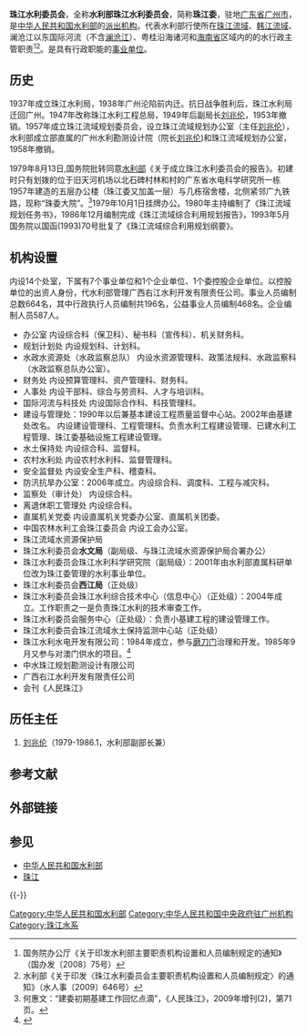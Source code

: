 {{Coord|32|54|59.36|N|117|23|32.11|E|display=title}}
{{Infobox PRCG
|机构名称=水利部珠江水利委员会
|标志1=Red star.svg
|标志1说明=[[s:国务院关于国家行政机关和企业事业单位社会团体印章管理的规定|1999年规定]]：[[印章|印章]][[直径|直径]]?厘米，中央刊[[五角星|五角星]]。
|职位1=主任
|人员1=
|职位2=副主任
|人员2={{wrap}}
|人数2=
|上级机构=[[中华人民共和国水利部|中华人民共和国水利部]]
|机构类型=水利部派出流域管理机构
|行政级别=正司局级
|管辖范围=[[珠江|珠江]]流域
|时期1= 
|机构1= 
|时期2= 
|机构2= 
|时期3= 
|机构3= 
|时期4=
|机构4=
|时期5=
|机构5=
|时期6=
|机构6=
|时期7=
|机构7=
|时期8=
|机构8=
|时期9=
|机构9=
|地址1=[[广州市|广州市]]天寿路80号珠江水利大厦
|邮编1=510611
|官网=[http://www.pearlwater.gov.cn/ 水利部珠江水利委员会]
|a=[[长江水利委员会|长江水利委员会]]
|b=[[黄河水利委员会|黄河水利委员会]]
|c=[[淮河水利委员会|淮河水利委员会]]
|d=[[松辽水利委员会|松辽水利委员会]]
}}

'''珠江水利委员会'''，全称'''水利部珠江水利委员会'''，简称'''珠江委'''，驻地[[广东省|广东省]][[广州市|广州市]]，是[[中华人民共和国水利部|中华人民共和国水利部]]的[[派出机构|派出机构]]。代表水利部行使所在[[珠江流域|珠江流域]]、[[韩江|韩江流域]]、澜沧江以东国际河流（不含[[澜沧江|澜沧江]]）、粤桂沿海诸河和[[海南省|海南省]]区域内的的水行政主管职责<ref>国务院办公厅《关于印发水利部主要职责机构设置和人员编制规定的通知》（国办发〔2008〕75号）</ref><ref>水利部《关于印发〈珠江水利委员会主要职责机构设置和人员编制规定〉的通知》（水人事〔2009〕646号）</ref>。是具有行政职能的[[事业单位|事业单位]]。
 
== 历史 == 
1937年成立珠江水利局，1938年广州沦陷前内迁。抗日战争胜利后，珠江水利局迁回广州。1947年改称珠江水利工程总局，1949年后副局长[[刘兆伦|刘兆伦]]，1953年撤销。1957年成立珠江流域规划委员会，设立珠江流域规划办公室（主任[[刘兆伦|刘兆伦]]），水利部成立部直属的广州水利勘测设计院（院长[[刘兆伦|刘兆伦]])和珠江流域规划办公室，1958年撤销。 

1979年8月13日,国务院批转同意[[水利部|水利部]]《关于成立珠江水利委员会的报告》。初建时只有划拨的位于旧天河机场以北石碑村林和村的广东省水电科学研究所一栋1957年建造的五层办公楼（珠江委又加盖一层）与几栋宿舍楼，北侧紧邻广九铁路，现称“珠委大院”。<ref>何惠文：“建委初期基建工作回忆点滴”，《人民珠江》，2009年增刊(2)，第71页。</ref>1979年10月1日挂牌办公。1980年主持编制了《珠江流域规划任务书》，1986年12月编制完成《珠江流域综合利用规划报告》，1993年5月国务院以国函(1993)70号批复了《珠江流域综合利用规划纲要》。

== 机构设置 ==
内设14个处室，下属有7个事业单位和1个企业单位、1个委控股企业单位。以控股单位的出资人身份，代水利部管理广西右江水利开发有限责任公司。事业人员编制总数664名，其中行政执行人员编制共196名，公益事业人员编制468名。企业编制人员587人。
* 办公室 内设综合科（保卫科）、秘书科（宣传科）、机关财务科。 
* 规划计划处 内设规划科、计划科。 
* 水政水资源处（水政监察总队） 内设水资源管理科、政策法规科、水政监察科（水政监察总队办公室）。 
* 财务处 内设预算管理科、资产管理科、财务科。 
* 人事处 内设干部科、综合与劳资科、人才与培训科。 
* 国际河流与科技处 内设国际合作科、科技管理科。 
* 建设与管理处：1990年以后兼基本建设工程质量监督中心站。2002年由基建处改名。 内设建设管理科、工程管理科。负责水利工程建设管理、已建水利工程管理、珠江委基础设施工程建设管理。 
* 水土保持处 内设综合科、监督科。 
* 农村水利处 内设农村水利科、监督管理科。 
* 安全监督处 内设安全生产科、稽查科。 
* 防汛抗旱办公室：2006年成立。内设综合科、调度科、工程与减灾科。 
* 监察处（审计处） 内设综合科。 
* 离退休职工管理处 内设综合科。 
* 直属机关党委 内设直属机关党委办公室、直属机关团委。 
* 中国农林水利工会珠江委员会 内设工会办公室。  
* 珠江流域水资源保护局 
* 珠江水利委员会'''水文局'''（副局级、与珠江流域水资源保护局合署办公） 
* 珠江水利委员会珠江水利科学研究院（副局级）：2001年由水利部直属科研单位改为珠江委管理的水利事业单位。 
* 珠江水利委员会'''西江局'''（正处级） 
* 珠江水利委员会珠江水利综合技术中心（信息中心）（正处级）：2004年成立。工作职责之一是负责珠江水利的技术审查工作。
* 珠江水利委员会服务中心（正处级）：负责小基建工程的建设管理工作。 
* 珠江水利委员会珠江流域水土保持监测中心站（正处级）  
* 珠江水利水电开发有限公司：1984年成立，参与[[磨刀门|磨刀门]]治理和开发。1985年9月又参与对澳门供水的项目。<ref>{{Cite journal| issn = 1001-9235| volume = 30| issue = S2| pages = 60–62| last = 黄世海| title = 珠江委水利综合开发与经营30年回顾|doi=10.3969/j.issn.1001-9235.2009.z2.022 |journal = 人民珠江| accessdate = | date = 2009| url = |id={{CNKI|RMZJ2009S2027|CJFD}} }}</ref>
* 中水珠江规划勘测设计有限公司 
* 广西右江水利开发有限责任公司 
* 会刊《人民珠江》

==历任主任==
#[[刘兆伦|刘兆伦]]（1979-1986.1，水利部副部长兼） 
==参考文献==
<div class="references-small">
<references />
</div>

==外部链接==
 

== 参见 ==
{{Portal box|中华人民共和国|广州}}
* [[中华人民共和国水利部|中华人民共和国水利部]]
* [[珠江|珠江]]

{{-}}
{{中国水域管治力量}}

[[Category:中华人民共和国水利部|Category:中华人民共和国水利部]]
[[Category:中华人民共和国中央政府驻广州机构|Category:中华人民共和国中央政府驻广州机构]]
[[Category:珠江水系|Category:珠江水系]]